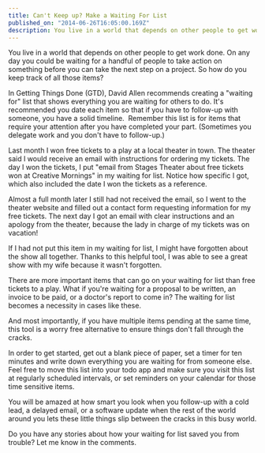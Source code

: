 ```yaml
---
title: Can't Keep up? Make a Waiting For List
published_on: "2014-06-26T16:05:00.169Z"
description: You live in a world that depends on other people to get work done. On any day you could be waiting for a handful of people to take action
---
```


You live in a world that depends on other people to get work done. On any day you could be waiting for a handful of people to take action on something before you can take the next step on a project. So how do you keep track of all those items?<!--more-->

In Getting Things Done (GTD), David Allen recommends creating a "waiting for" list that shows everything you are waiting for others to do. It's recommended you date each item so that if you have to follow-up with someone, you have a solid timeline.  Remember this list is for items that require your attention after you have completed your part. (Sometimes you delegate work and you don't have to follow-up.)

Last month I won free tickets to a play at a local theater in town. The theater said I would receive an email with instructions for ordering my tickets. The day I won the tickets, I put "email from Stages Theater about free tickets won at Creative Mornings" in my waiting for list. Notice how specific I got, which also included the date I won the tickets as a reference.

Almost a full month later I still had not received the email, so I went to the theater website and filled out a contact form requesting information for my free tickets. The next day I got an email with clear instructions and an apology from the theater, because the lady in charge of my tickets was on vacation!

If I had not put this item in my waiting for list, I might have forgotten about the show all together. Thanks to this helpful tool, I was able to see a great show with my wife because it wasn't forgotten.

There are more important items that can go on your waiting for list than free tickets to a play. What if you're waiting for a proposal to be written, an invoice to be paid, or a doctor's report to come in? The waiting for list becomes a necessity in cases like these.

And most importantly, if you have multiple items pending at the same time, this tool is a worry free alternative to ensure things don't fall through the cracks.

In order to get started, get out a blank piece of paper, set a timer for ten minutes and write down everything you are waiting for from someone else. Feel free to move this list into your todo app and make sure you visit this list at regularly scheduled intervals, or set reminders on your calendar for those time sensitive items.

You will be amazed at how smart you look when you follow-up with a cold lead, a delayed email, or a software update when the rest of the world around you lets these little things slip between the cracks in this busy world.

Do you have any stories about how your waiting for list saved you from trouble? Let me know in the comments.
